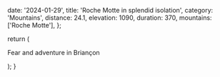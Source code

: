   date: '2024-01-29',
  title: 'Roche Motte in splendid isolation',
  category: 'Mountains',
  distance: 24.1,
  elevation: 1090,
  duration: 370,
  mountains: ['Roche Motte'],
};

  return (
    <div className='py-12'>
      <p>Fear and adventure in Briançon</p>
    </div>
  );
}

